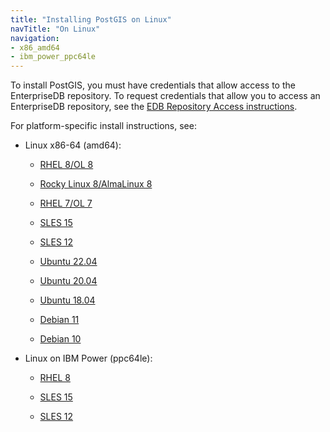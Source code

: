 ```yaml
---
title: "Installing PostGIS on Linux"
navTitle: "On Linux"
navigation:
- x86_amd64
- ibm_power_ppc64le
---
```



To install PostGIS, you must have credentials that allow access to the EnterpriseDB repository. To request credentials that allow you to access an EnterpriseDB repository, see the [EDB Repository Access instructions](https://www.enterprisedb.com/repository-access-request).

For platform-specific install instructions, see:

- Linux x86-64 (amd64):
  - [RHEL 8/OL 8](x86_amd64/postgis_rhel8_x86)

  - [Rocky Linux 8/AlmaLinux 8](x86_amd64/postgis_other_linux8_x86)
  - [RHEL 7/OL 7](x86_amd64/postgis_rhel7_x86)
  - [SLES 15](x86_amd64/postgis_sles15_x86)
  - [SLES 12](x86_amd64/postgis_sles12_x86)
  - [Ubuntu 22.04](x86_amd64/06b_postgis_ubuntu22_x86)
  - [Ubuntu 20.04](x86_amd64/postgis_ubuntu20_x86)
  - [Ubuntu 18.04](x86_amd64/postgis_ubuntu18_x86)
  - [Debian 11](x86_amd64/postgis_deb11_x86)
  - [Debian 10](x86_amd64/postgis_deb10_x86)


- Linux on IBM Power (ppc64le):
  - [RHEL 8](ibm_power_ppc64le/postgis_rhel8_ppcle)

  - [SLES 15](ibm_power_ppc64le/postgis_sles15_ppcle)
  - [SLES 12](ibm_power_ppc64le/postgis_sles12_ppcle)


